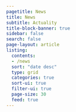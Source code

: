 ```yaml
---
pagetitle: News
title: News
subtitle: Actuality
title-block-banner: true
sidebar: false
search: false
page-layout: article  
listing:
  contents: 
  - /news
  sort: "date desc"
  type: grid
  categories: true
  sort-ui: true
  filter-ui: true
  page-size: 30
  feed: true
---
```

